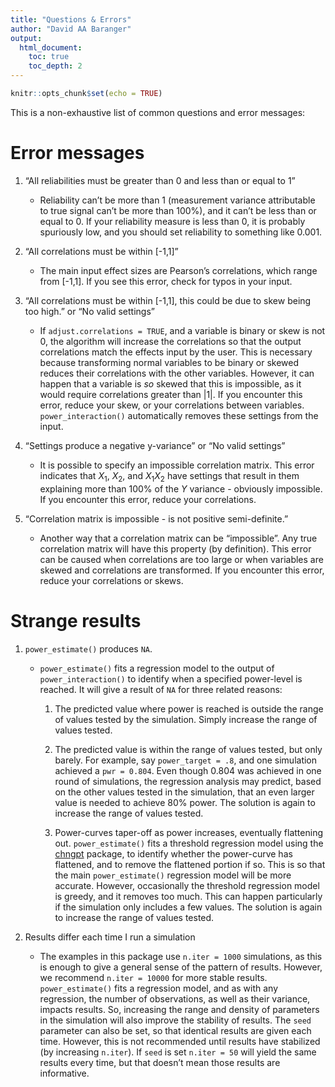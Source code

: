 ```yaml
---
title: "Questions & Errors"
author: "David AA Baranger"
output:
  html_document:
    toc: true
    toc_depth: 2
---
```


```r
knitr::opts_chunk$set(echo = TRUE)
```

This is a non-exhaustive list of common questions and error messages:

# Error messages

1.  "All reliabilities must be greater than 0 and less than or equal to 1"

    -   Reliability can't be more than 1 (measurement variance attributable to true signal can't be more than 100%), and it can't be less than or equal to 0. If your reliability measure is less than 0, it is probably spuriously low, and you should set reliability to something like 0.001.

2.  "All correlations must be within [-1,1]"

    -   The main input effect sizes are Pearson's correlations, which range from [-1,1]. If you see this error, check for typos in your input.

3.  "All correlations must be within [-1,1], this could be due to skew being too high." or "No valid settings"

    -   If `adjust.correlations = TRUE`, and a variable is binary or skew is not 0, the algorithm will increase the correlations so that the output correlations match the effects input by the user. This is necessary because transforming normal variables to be binary or skewed reduces their correlations with the other variables. However, it can happen that a variable is *so* skewed that this is impossible, as it would require correlations greater than \|1\|. If you encounter this error, reduce your skew, or your correlations between variables. `power_interaction()` automatically removes these settings from the input.

4.  "Settings produce a negative y-variance" or "No valid settings"

    -   It is possible to specify an impossible correlation matrix. This error indicates that $X_1$, $X_2$, and $X_1X_2$ have settings that result in them explaining more than 100% of the $Y$ variance - obviously impossible. If you encounter this error, reduce your correlations.

5.  "Correlation matrix is impossible - is not positive semi-definite."

    -   Another way that a correlation matrix can be "impossible". Any true correlation matrix will have this property (by definition). This error can be caused when correlations are too large or when variables are skewed and correlations are transformed. If you encounter this error, reduce your correlations or skews.

# Strange results

1.  `power_estimate()` produces `NA`.

    -   `power_estimate()` fits a regression model to the output of `power_interaction()` to identify when a specified power-level is reached. It will give a result of `NA` for three related reasons:

        1.  The predicted value where power is reached is outside the range of values tested by the simulation. Simply increase the range of values tested.

        2.  The predicted value is within the range of values tested, but only barely. For example, say `power_target = .8`, and one simulation achieved a `pwr = 0.804`. Even though 0.804 was achieved in one round of simulations, the regression analysis may predict, based on the other values tested in the simulation, that an even larger value is needed to achieve 80% power. The solution is again to increase the range of values tested.

        3.  Power-curves taper-off as power increases, eventually flattening out. `power_estimate()` fits a threshold regression model using the [chngpt](https://bmcbioinformatics.biomedcentral.com/articles/10.1186/s12859-017-1863-x) package, to identify whether the power-curve has flattened, and to remove the flattened portion if so. This is so that the main `power_estimate()` regression model will be more accurate. However, occasionally the threshold regression model is greedy, and it removes too much. This can happen particularly if the simulation only includes a few values. The solution is again to increase the range of values tested.

2.  Results differ each time I run a simulation

    -   The examples in this package use `n.iter = 1000` simulations, as this is enough to give a general sense of the pattern of results. However, we recommend `n.iter = 10000` for more stable results. `power_estimate()` fits a regression model, and as with any regression, the number of observations, as well as their variance, impacts results. So, increasing the range and density of parameters in the simulation will also improve the stability of results. The `seed` parameter can also be set, so that identical results are given each time. However, this is not recommended until results have stabilized (by increasing `n.iter`). If `seed` is set `n.iter = 50` will yield the same results every time, but that doesn't mean those results are informative.
